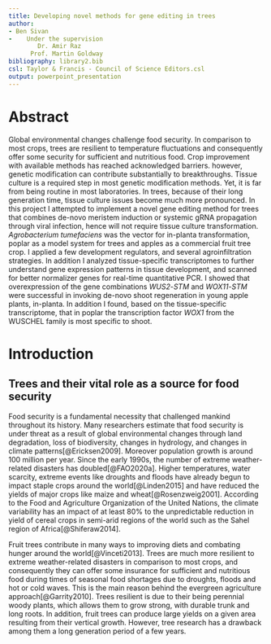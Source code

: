 ```yaml
---
title: Developing novel methods for gene editing in trees
author: 
- Ben Sivan
-    Under the supervision
        Dr. Amir Raz
      Prof. Martin Goldway
bibliography: library2.bib
csl: Taylor & Francis - Council of Science Editors.csl
output: powerpoint_presentation
---
```



# Abstract

Global environmental changes challenge food security. In comparison to most crops, trees are resilient to temperature fluctuations and consequently offer some security for sufficient and nutritious food. Crop improvement with available methods has reached acknowledged barriers. however, genetic modification can contribute substantially to breakthroughs. Tissue culture is a required step in most genetic modification methods. Yet, it is far from being routine in most laboratories. In trees, because of their long generation time, tissue culture issues become much more pronounced. In this project I attempted to implement a novel gene editing method for trees that combines de-novo meristem induction or systemic gRNA propagation through viral infection, hence will not require tissue culture transformation. _Agrobacterium tumefaciens_ was the vector for in-planta transformation, poplar as a model system for trees and apples as a commercial fruit tree crop. I applied a few development regulators, and several agroinfiltration strategies. In addition I analyzed tissue-specific transcriptomes to further understand gene expression patterns in tissue development, and scanned for better normalizer genes for real-time quantitative PCR. I showed that overexpression of the gene combinations _WUS2_-_STM_ and _WOX11_-_STM_ were successful in invoking de-novo shoot regeneration in young apple plants, in-planta. In addition I found, based on the tissue-specific transcriptome, that in poplar the transcription factor _WOX1_ from the WUSCHEL family is most specific to shoot. 

# Introduction

## Trees and their vital role as a source for food security

Food security is a fundamental necessity that challenged mankind throughout its history. Many researchers estimate that food security is under threat as a result of global environmental changes through land degradation, loss of biodiversity, changes in hydrology, and changes in climate patterns[@Ericksen2009]. Moreover population growth is around 100 million per year. Since the early 1990s, the number of extreme weather-related disasters has doubled[@FAO2020a]. Higher temperatures, water scarcity, extreme events like droughts and floods have already begun to impact staple crops around the world[@Linden2015] and have reduced the yields of major crops like maize and wheat[@Rosenzweig2001]. According to the Food and Agriculture Organization of the United Nations, the climate variability has an impact of at least 80% to the unpredictable reduction in yield of cereal crops in semi-arid regions of the world such as the Sahel region of Africa[@Shiferaw2014].

Fruit trees contribute in many ways to improving diets and combating hunger around the world[@Vinceti2013]. Trees are much more resilient to extreme weather-related disasters in comparison to most crops, and consequently they can offer some insurance for sufficient and nutritious food during times of seasonal food shortages due to droughts, floods and hot or cold waves. This is the main reason behind the evergreen agriculture approach[@Garrity2010]. Trees resilient is due to their being perennial woody plants, which allows them to grow strong, with durable trunk and long roots. In addition, fruit trees can produce large yields on a given area resulting from  their vertical growth. However, tree research has a drawback among them a long generation period of a few years.
